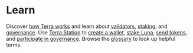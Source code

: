 
# Learn

Discover [how Terra works](./protocol.mdx) and learn about [validators](./protocol.mdx#validators), [staking](./protocol.mdx#staking), and [governance](./protocol.mdx#governance). Use [Terra Station](../learn/station) to [create a wallet](terra-station/Download/terra-station-desktop.mdx), [stake Luna](./station/staking.mdx), [send tokens](./station/send.mdx), and [participate in governance](./station/governance.mdx). Browse the [glossary](./glossary.mdx) to look up helpful terms.

<CardSection cards={learnCards} />
